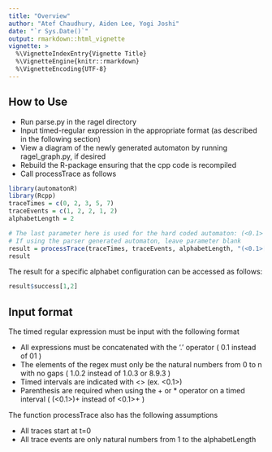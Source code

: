 ```yaml
---
title: "Overview"
author: "Atef Chaudhury, Aiden Lee, Yogi Joshi"
date: "`r Sys.Date()`"
output: rmarkdown::html_vignette
vignette: >
  %\VignetteIndexEntry{Vignette Title}
  %\VignetteEngine{knitr::rmarkdown}
  %\VignetteEncoding{UTF-8}
---
```


## How to Use

 * Run parse.py in the ragel directory 
 * Input timed-regular expression in the appropriate format (as described in the following section)
 * View a diagram of the newly generated automaton by running ragel_graph.py, if desired
 * Rebuild the R-package ensuring that the cpp code is recompiled
 * Call processTrace as follows

```r
library(automatonR)
library(Rcpp)
traceTimes = c(0, 2, 3, 5, 7)
traceEvents = c(1, 2, 2, 1, 2)
alphabetLength = 2

# The last parameter here is used for the hard coded automaton: (<0.1> | <1.0>)+
# If using the parser generated automaton, leave parameter blank
result = processTrace(traceTimes, traceEvents, alphabetLength, "(<0.1>[0,2] | <1.0>[0,3])+")
result
```


The result for a specific alphabet configuration can be accessed as follows:

```r
result$success[1,2]
```

## Input format

The timed regular expression must be input with the following format

 * All expressions must be concatenated with the '.' operator ( 0.1 instead of 01 )
 * The elements of the regex must only be the natural numbers
   from 0 to n with no gaps ( 1.0.2 instead of 1.0.3 or 8.9.3 )
 * Timed intervals are indicated with <> (ex. <0.1>)
 * Parenthesis are required when using the + or * operator on a timed interval
   ( (<0.1>)+ instead of <0.1>+ )
  
The function processTrace also has the following assumptions

 * All traces start at t=0
 * All trace events are only natural numbers from 1 to the alphabetLength




